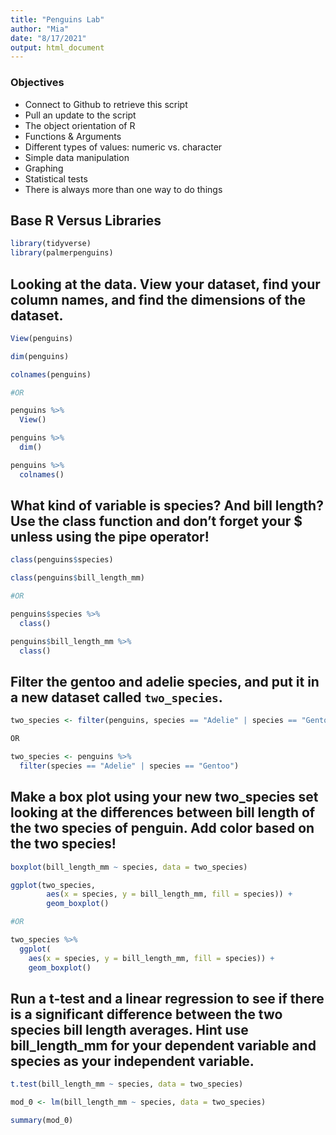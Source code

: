 ```yaml
---
title: "Penguins Lab"
author: "Mia"
date: "8/17/2021"
output: html_document
---
```


### Objectives
- Connect to Github to retrieve this script
- Pull an update to the script
- The object orientation of R
- Functions & Arguments
- Different types of values: numeric vs. character
- Simple data manipulation
- Graphing
- Statistical tests
- There is always more than one way to do things

## Base R Versus Libraries

```r
library(tidyverse)
library(palmerpenguins)
```

## Looking at the data. View your dataset, find your column names, and find the dimensions of the dataset.

```r
View(penguins)

dim(penguins)

colnames(penguins)

#OR

penguins %>% 
  View()

penguins %>% 
  dim()

penguins %>% 
  colnames()

```

## What kind of variable is species?  And bill length? Use the class function and don't forget your $ unless using the pipe operator!

```r
class(penguins$species)

class(penguins$bill_length_mm)

#OR 

penguins$species %>% 
  class()

penguins$bill_length_mm %>% 
  class()
```


## Filter the gentoo and adelie species, and put it in a new dataset called `two_species`.

```r
two_species <- filter(penguins, species == "Adelie" | species == "Gentoo")

OR 

two_species <- penguins %>% 
  filter(species == "Adelie" | species == "Gentoo")
```

## Make a box plot using your new two_species set looking at the differences between bill length of the two species of penguin. Add color based on the two species!

```r
boxplot(bill_length_mm ~ species, data = two_species) 

ggplot(two_species, 
        aes(x = species, y = bill_length_mm, fill = species)) +
        geom_boxplot()

#OR 

two_species %>% 
  ggplot(
    aes(x = species, y = bill_length_mm, fill = species)) + 
    geom_boxplot()
```

## Run a t-test and a linear regression to see if there is a significant difference between the two species bill length averages. Hint use bill_length_mm for your dependent variable and species as your independent variable. 

```r
t.test(bill_length_mm ~ species, data = two_species)

mod_0 <- lm(bill_length_mm ~ species, data = two_species)

summary(mod_0)
```

